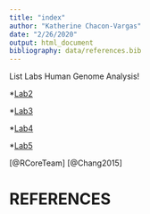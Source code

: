 ```yaml
---
title: "index"
author: "Katherine Chacon-Vargas"
date: "2/26/2020"
output: html_document
bibliography: data/references.bib
---
```


List Labs Human Genome Analysis!

*[Lab2](mylab2_SNP_KCH.html)

*[Lab3](mylab3_ggplot_KCH.html)

*[Lab4](mylab4_ggplot_graph_KCH.html)

*[Lab5](lab5_data_wrangling.html)


[@RCoreTeam] [@Chang2015]

# REFERENCES